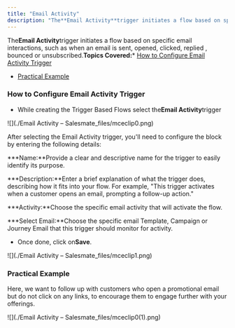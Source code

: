 ```yaml
---
title: "Email Activity"
description: "The**Email Activity**trigger initiates a flow based on specific email interactions, such as when an email is sent, opened, clicked, replied , bounced"
---
```


The**Email Activity**trigger initiates a flow based on specific email interactions, such as when an email is sent, opened, clicked, replied , bounced or unsubscribed.**Topics Covered:***   [How to Configure Email Activity Trigger](https://support.salesmate.io/hc/en-us/articles/37780050890905-Email-Activity#h_01J81V2290RZ116QRSCZEYF6GV)

*   [Practical Example](https://support.salesmate.io/hc/en-us/articles/37780050890905-Email-Activity#h_01J8203DX4539T3J5RY4B379WS)


### How to Configure Email Activity Trigger


*   While creating the Trigger Based Flows select the**Email Activity**trigger

![](./Email Activity – Salesmate_files/mceclip0.png)

After selecting the Email Activity trigger, you'll need to configure the block by entering the following details:


***Name:**Provide a clear and descriptive name for the trigger to easily identify its purpose.


***Description:**Enter a brief explanation of what the trigger does, describing how it fits into your flow. For example, "This trigger activates when a customer opens an email, prompting a follow-up action."


***Activity:**Choose the specific email activity that will activate the flow.


***Select Email:**Choose the specific email Template, Campaign or Journey Email that this trigger should monitor for activity.

*   Once done, click on**Save**.

![](./Email Activity – Salesmate_files/mceclip1.png)


### Practical Example

Here, we want to follow up with customers who open a promotional email but do not click on any links, to encourage them to engage further with your offerings.

![](./Email Activity – Salesmate_files/mceclip0(1).png)
